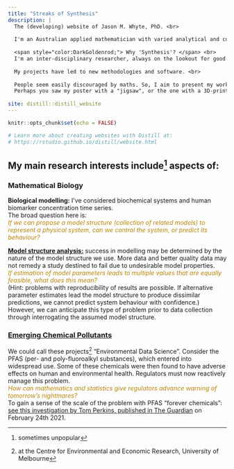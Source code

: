 ```yaml
---
title: "Streaks of Synthesis"
description: |
  The (developing) website of Jason M. Whyte, PhD. <br> 
  
  I'm an Australian applied mathematician with varied analytical and computational interests, driven by applications.^[I also quite like footnotes.] <br>
  
  <span style="color:DarkGoldenrod;"> Why 'Synthesis'? </span> <br>
  I'm an inter-disciplinary researcher, always on the lookout for good ideas from other fields. <br> 
  
  My projects have led to new methodologies and software. <br>
  
  People seem easily discouraged by maths. So, I aim to present my work in talks and posters in a manner that combines information with a memorable flourish. <br> 
  Perhaps you saw my poster with a "jigsaw", or the one with a 3D-printed error surface?^[No? Perhaps I shall add them to the appropriate tab in the near future.]
  
site: distill::distill_website
---
```


```r
knitr::opts_chunk$set(echo = FALSE)

# Learn more about creating websites with Distill at:
# https://rstudio.github.io/distill/website.html

```

<!-- # I broadly divide my interdisciplinary interests into three areas. -->
  
<!-- # <span style="color:blue;">"Environmental Data Science":</span> In recent work^[Centre for Environmental and Economic Research, University of Melbourne] I've considered the emergence of chemicals adversely affecting humans or the environment. I've used web-scraping, text mining, dynamic networks, and time series analysis in attempting to anticipate such emergence. -->
  
<!-- # <span style="color:blue;">"Health and Statistics:"</span> Modelling to understand disease progression. -->

## My main research interests include^[sometimes unpopular] aspects of: <br>
 
### Mathematical Biology

**Biological modelling:** I've considered biochemical systems and human biomarker concentration time series.<br>
The broad question here is: <br>
<span style="color: DarkGoldenrod;"> _Ιf we can propose a model structure (collection of related models) to represent a physical system, can we control the system, or predict its behaviour?_ </span>

[**Model structure analysis:**](http://127.0.0.1:40279/rmd_output/4/MathBio.html#structural-global-identifiability-sgi-problems) success in modelling may be determined by the nature of the model structure we use. More data and better quality data may not remedy a study destined to fail due to undesirable model properties. <br>
<span style="color: DarkGoldenrod;"> _If estimation of model parameters leads to multiple values that are equally feasible, what does this mean?_ </span>  <br>
(Hint: problems with reproducibility of results are possible. If alternative parameter estimates lead the model structure to produce dissimilar predictions, we cannot predict system behaviour with confidence.)
However, we can anticipate this type of problem prior to data collection through interrogating the assumed model structure.

### [Emerging Chemical Pollutants](http://127.0.0.1:40279/rmd_output/4/EmergingChems.html)
We could call these projects^[at the Centre for Environmental and Economic Research, University of Melbourne] "Environmental Data Science". Consider the PFAS (per- and poly-fluoroalkyl substances), which entered into widespread use. Some of these chemicals were then found to have adverse effects on human and environmental health. Regulators must now reactively manage this problem. <br>
<span style="color: DarkGoldenrod;"> _How can mathematics and statistics give regulators advance warning of tomorrow's nightmares?_ </span> <br>
To gain a sense of the scale of the problem with PFAS "forever chemicals": [see this investigation by Tom Perkins, published in The Guardian](https://www.theguardian.com/us-news/2021/feb/23/pfas-testing-forever-chemicals-household-water-cat) on February 24th 2021.

  
